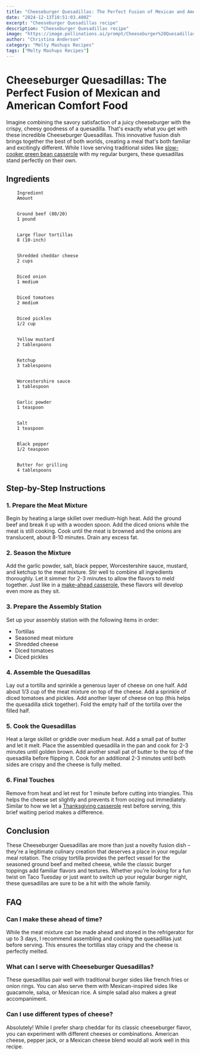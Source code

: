 ```yaml
---
title: "Cheeseburger Quesadillas: The Perfect Fusion of Mexican and American Comfort Food"
date: "2024-12-13T10:51:03.400Z"
excerpt: "Cheeseburger Quesadillas recipe"
description: "Cheeseburger Quesadillas recipe"
image: "https://image.pollinations.ai/prompt/Cheeseburger%20Quesadillas%20recipe%2C%20realistic%20photo%2C%20high%20quality%2C%204k?width=1024&height=1024&nologo=true"
author: "Christina Anderson"
category: "Melty Mashups Recipes"
tags: ["Melty Mashups Recipes"]
---
```


# Cheeseburger Quesadillas: The Perfect Fusion of Mexican and American Comfort Food


Imagine combining the savory satisfaction of a juicy cheeseburger with the crispy, cheesy goodness of a quesadilla. That's exactly what you get with these incredible Cheeseburger Quesadillas. This innovative fusion dish brings together the best of both worlds, creating a meal that's both familiar and excitingly different. While I love serving traditional sides like [slow-cooker green bean casserole](https://healtystack.com/slow-cooker-green-bean-casserole/) with my regular burgers, these quesadillas stand perfectly on their own.



## Ingredients



    
        Ingredient
        Amount
    
    
        Ground beef (80/20)
        1 pound
    
    
        Large flour tortillas
        8 (10-inch)
    
    
        Shredded cheddar cheese
        2 cups
    
    
        Diced onion
        1 medium
    
    
        Diced tomatoes
        2 medium
    
    
        Diced pickles
        1/2 cup
    
    
        Yellow mustard
        2 tablespoons
    
    
        Ketchup
        3 tablespoons
    
    
        Worcestershire sauce
        1 tablespoon
    
    
        Garlic powder
        1 teaspoon
    
    
        Salt
        1 teaspoon
    
    
        Black pepper
        1/2 teaspoon
    
    
        Butter for grilling
        4 tablespoons
    




## Step-by-Step Instructions


### 1. Prepare the Meat Mixture

Begin by heating a large skillet over medium-high heat. Add the ground beef and break it up with a wooden spoon. Add the diced onions while the meat is still cooking. Cook until the meat is browned and the onions are translucent, about 8-10 minutes. Drain any excess fat.



### 2. Season the Mixture

Add the garlic powder, salt, black pepper, Worcestershire sauce, mustard, and ketchup to the meat mixture. Stir well to combine all ingredients thoroughly. Let it simmer for 2-3 minutes to allow the flavors to meld together. Just like in a [make-ahead casserole](https://healtystack.com/make-ahead-green-bean-casserole/), these flavors will develop even more as they sit.



### 3. Prepare the Assembly Station

Set up your assembly station with the following items in order:
- Tortillas
- Seasoned meat mixture
- Shredded cheese
- Diced tomatoes
- Diced pickles

### 4. Assemble the Quesadillas

Lay out a tortilla and sprinkle a generous layer of cheese on one half. Add about 1/3 cup of the meat mixture on top of the cheese. Add a sprinkle of diced tomatoes and pickles. Add another layer of cheese on top (this helps the quesadilla stick together). Fold the empty half of the tortilla over the filled half.



### 5. Cook the Quesadillas

Heat a large skillet or griddle over medium heat. Add a small pat of butter and let it melt. Place the assembled quesadilla in the pan and cook for 2-3 minutes until golden brown. Add another small pat of butter to the top of the quesadilla before flipping it. Cook for an additional 2-3 minutes until both sides are crispy and the cheese is fully melted.



### 6. Final Touches

Remove from heat and let rest for 1 minute before cutting into triangles. This helps the cheese set slightly and prevents it from oozing out immediately. Similar to how we let a [Thanksgiving casserole](https://healtystack.com/thanksgiving-green-bean-casserole/) rest before serving, this brief waiting period makes a difference.



## Conclusion

These Cheeseburger Quesadillas are more than just a novelty fusion dish – they're a legitimate culinary creation that deserves a place in your regular meal rotation. The crispy tortilla provides the perfect vessel for the seasoned ground beef and melted cheese, while the classic burger toppings add familiar flavors and textures. Whether you're looking for a fun twist on Taco Tuesday or just want to switch up your regular burger night, these quesadillas are sure to be a hit with the whole family.



## FAQ


### Can I make these ahead of time?

While the meat mixture can be made ahead and stored in the refrigerator for up to 3 days, I recommend assembling and cooking the quesadillas just before serving. This ensures the tortillas stay crispy and the cheese is perfectly melted.



### What can I serve with Cheeseburger Quesadillas?

These quesadillas pair well with traditional burger sides like french fries or onion rings. You can also serve them with Mexican-inspired sides like guacamole, salsa, or Mexican rice. A simple salad also makes a great accompaniment.



### Can I use different types of cheese?

Absolutely! While I prefer sharp cheddar for its classic cheeseburger flavor, you can experiment with different cheeses or combinations. American cheese, pepper jack, or a Mexican cheese blend would all work well in this recipe.

